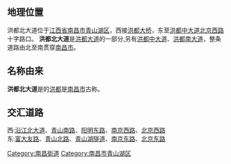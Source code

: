 {{unreferenced|time=2011-12-28T09:05:54+00:00}}
{{Infobox China Road
|路牌类型 = Shanghai
|道路方向 = NS
|中文道路名称 = 洪都北大道
|道路英文名=North Hongdu Ave.
|道路名称拼音 = HONGDUBEI DADAO
|道路属性 = 城市主干道
|道路总长度 = 4.4
|车速限制 = 60
|行车线数量 = 双向8车道
|所在地区 = [[南昌市|南昌市]]
|起点 = [[洪都大桥|洪都大桥]]
|终点 = [[洪都中大道|洪都中大道]][[北京西路|北京西路]]十字路口
|路段主要建筑 = [[洪都大桥|洪都大桥]]、[[江西省图书馆|江西省图书馆]]、<br />[[南昌市体育馆|南昌市体育馆]]等
}}

== 地理位置 ==
洪都北大道位于[[江西省|江西省]][[南昌市|南昌市]][[青山湖区|青山湖区]]，西接[[洪都大桥|洪都大桥]]，东至[[洪都中大道|洪都中大道]][[北京西路|北京西路]]十字路口。
'''洪都北大道'''是[[洪都大道|洪都大道]]的一部分,另有[[洪都中大道|洪都中大道]]、[[洪都南大道|洪都南大道]]，整条道路由北至南贯穿[[南昌市|南昌市]]。

== 名称由来 ==
'''洪都北大道'''是的[[洪都|洪都]]是[[南昌市|南昌市]]古称。

== 交汇道路 ==
西:[[沿江北大道|沿江北大道]]、[[青山南路|青山南路]]、[[阳明东路|阳明东路]]、[[南京西路|南京西路]]、[[北京西路|北京西路]]<br />东:[[富大友路|富大友路]]、[[青山北路|青山北路]]、[[青山湖隧道|青山湖隧道]]、[[南京东路|南京东路]]、[[北京东路|北京东路]]

[[Category:南昌街道|Category:南昌街道]]
[[Category:南昌市青山湖区|Category:南昌市青山湖区]]